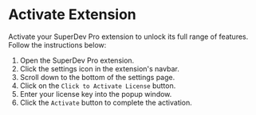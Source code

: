 # Activate Extension

Activate your SuperDev Pro extension to unlock its full range of features. Follow the instructions below:

1. Open the SuperDev Pro extension.
2. Click the settings icon in the extension's navbar.
3. Scroll down to the bottom of the settings page.
4. Click on the `Click to Activate License` button.
5. Enter your license key into the popup window.
6. Click the `Activate` button to complete the activation.
